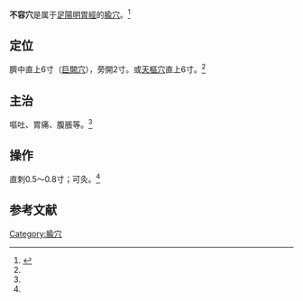 {{medical}}
{{Infobox acupoint
|name = 不容穴
|image = 
|imagesize = 
|caption =
|simplified = 不容
|traditional = 不容
|code = ST19
|pinyin = Bùróng
|meridian = 足陽明胃經
|location = 臍中直上6寸，旁開2寸
|treat = 嘔吐、胃痛、腹脹等
|processing = 直刺0.5～0.8寸；可灸
|footnotes = 
}}
'''不容穴'''是属于[[足陽明胃經|足陽明胃經]]的[[腧穴|腧穴]]。<ref name="针灸学">{{Cite book |title=针灸学 |url=https://archive.org/details/zhenjiuxue0000unse |author=孙国杰 主编 |publisher=[[上海科学技术出版社|上海科学技术出版社]] |year=1997 |pages=[https://archive.org/details/zhenjiuxue0000unse/page/52 52] |isbn=7-5323-4102-X}}</ref>

==定位==
臍中直上6寸（[[巨闕穴|巨闕穴]]），旁開2寸。或[[天樞穴|天樞穴]]直上6寸。<ref name="针灸学"/>

==主治==
嘔吐、胃痛、腹脹等。<ref name="针灸学"/>

==操作==
直刺0.5～0.8寸；可灸。<ref name="针灸学"/>

==参考文献==
{{reflist}}

{{经络}}
{{足陽明胃經}}

{{DEFAULTSORT:B}}
[[Category:腧穴|Category:腧穴]]